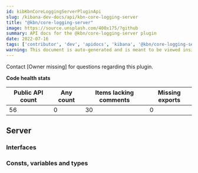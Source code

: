 ```yaml
---
id: kibKbnCoreLoggingServerPluginApi
slug: /kibana-dev-docs/api/kbn-core-logging-server
title: "@kbn/core-logging-server"
image: https://source.unsplash.com/400x175/?github
summary: API docs for the @kbn/core-logging-server plugin
date: 2022-07-16
tags: ['contributor', 'dev', 'apidocs', 'kibana', '@kbn/core-logging-server']
warning: This document is auto-generated and is meant to be viewed inside our experimental, new docs system. Reach out in #docs-engineering for more info.
---
```




Contact [Owner missing] for questions regarding this plugin.

**Code health stats**

| Public API count  | Any count | Items lacking comments | Missing exports |
|-------------------|-----------|------------------------|-----------------|
| 56 | 0 | 30 | 0 |

## Server

### Interfaces
<DocDefinitionList data={kbnCoreLoggingServerObj.server.interfaces}/>

### Consts, variables and types
<DocDefinitionList data={kbnCoreLoggingServerObj.server.misc}/>

